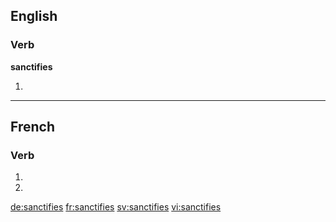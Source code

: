 {{also|sanctifiés}}
==English==

===Verb===
'''sanctifies'''

# {{en-third-person singular of|sanctify}}

----

==French==

===Verb===
{{fr-verb-form}}

# {{conjugation of|sanctifier||2|s|pres|ind|lang=fr}}
# {{conjugation of|sanctifier||2|s|pres|sub|lang=fr}}

[[de:sanctifies]]
[[fr:sanctifies]]
[[sv:sanctifies]]
[[vi:sanctifies]]
